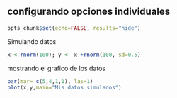 ## configurando opciones individuales

```r
opts_chunk$set(echo=FALSE, results="hide")
```

Simulando datos

```r
x <-rnorm(100); y <- x +rnorm(100, sd=0.5)
```

mostrando el grafico de los datos

```r
par(mar= c(5,4,1,1), las=1)
plot(x,y,main="Mis datos simulados")
```


